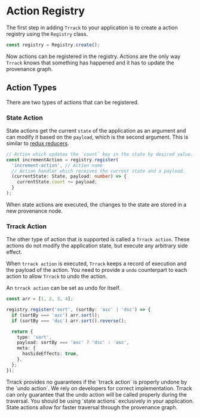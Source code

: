 
# Action Registry

The first step in adding `Trrack` to your application is to create a action registry using the `Registry` class.

```javascript
const registry = Registry.create();
```

Now actions can be registered in the registry. Actions are the only way `Trrack` knows that something has happened and it has to update the provenance graph.

## Action Types

There are two types of actions that can be registered.

### State Action

State actions get the current `state` of the application as an argument and can modify it based on the `payload`, which is the second argument.
This is similar to [redux reducers](https://redux.js.org/tutorials/fundamentals/part-2-concepts-data-flow#reducers).

```typescript
// Action which updates the `count` key in the state by desired value.
const incrementAction = registry.register(
  'increment-action', // Action name
  // Action handler which receives the current state and a payload.
  (currentState: State, payload: number) => {
    currentState.count += payload;
  }
);
```

When state actions are executed, the changes to the state are stored in a new provenance node.

### Trrack Action

The other type of action that is supported is called a `Trrack action`. These actions do not modify the application state, but execute any arbitrary side effect.

When `trrack action` is executed, `Trrack` keeps a record of execution and the payload of the action.
You need to provide a `undo` counterpart to each action to allow `Trrack` to undo the action.

An `trrack action` can be set as undo for itself.

```typescript
const arr = [1, 2, 3, 4];

registry.register('sort', (sortBy: 'asc' | 'dsc') => {
  if (sortBy === 'asc') arr.sort();
  if (sortBy === 'dsc') arr.sort().reverse();

  return {
    type: 'sort',
    payload: sortBy === 'asc' ? 'dsc' : 'asc',
    meta: {
      hasSideEffects: true,
    },
  };
});
```

<Callout type="warning">
  Trrack provides no guarantees if the `trrack action` is properly undone by the
  `undo action`. We rely on developers for correct implementation. Trrack can
  only guarantee that the undo action will be called properly during the
  traversal.
</Callout>

<Callout type="info">
  You should be using `state actions` exclusively in your application. State
  actions allow for faster traversal through the provenance graph.
</Callout>
